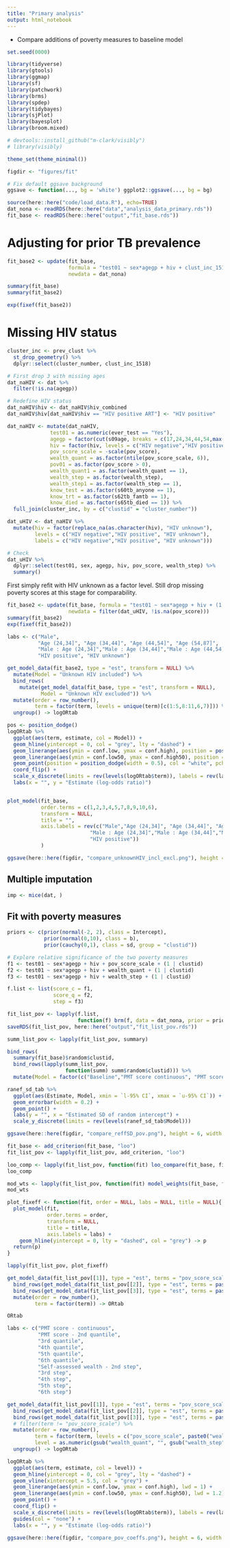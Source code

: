 ```yaml
---
title: "Primary analysis"
output: html_notebook
---
```


+ Compare additions of poverty measures to baseline model 

```r

set.seed(0000)

library(tidyverse)
library(gtools)
library(ggmap)
library(sf)
library(patchwork)
library(brms)
library(spdep)
library(tidybayes)
library(sjPlot)
library(bayesplot)
library(broom.mixed)

# devtools::install_github("m-clark/visibly")
# library(visibly)

theme_set(theme_minimal())

figdir <- "figures/fit"

# Fix default ggsave background
ggsave <- function(..., bg = 'white') ggplot2::ggsave(..., bg = bg)

```

```r

source(here::here("code/load_data.R"), echo=TRUE)
dat_nona <- readRDS(here::here("data","analysis_data_primary.rds"))
fit_base <- readRDS(here::here("output","fit_base.rds"))

```

# Adjusting for prior TB prevalence

```r

fit_base2 <- update(fit_base, 
                    formula = "test01 ~ sex*agegp + hiv + clust_inc_1518 + (1|clustid)",
                    newdata = dat_nona)

summary(fit_base)
summary(fit_base2)

exp(fixef(fit_base2))

```

# Missing HIV status

```r

cluster_inc <- prev_clust %>% 
  st_drop_geometry() %>% 
  dplyr::select(cluster_number, clust_inc_1518)

# First drop 3 with missing ages
dat_naHIV <- dat %>% 
  filter(!is.na(agegp))

# Redefine HIV status
dat_naHIV$hiv <- dat_naHIV$hiv_combined
dat_naHIV$hiv[dat_naHIV$hiv == "HIV positive ART"] <- "HIV positive"

dat_naHIV <- mutate(dat_naHIV, 
              test01 = as.numeric(ever_test == "Yes"),
              agegp = factor(cut(s09age, breaks = c(17,24,34,44,54,max(dat$s09age, na.rm=T)))),
              hiv = factor(hiv, levels = c("HIV negative","HIV positive"), labels = c("HIV negative","HIV positive")),
              pov_score_scale = -scale(pov_score),
              wealth_quant = as.factor(ntile(pov_score_scale, 6)),
              pov01 = as.factor(pov_score > 0),
              wealth_quant1 = as.factor(wealth_quant == 1),
              wealth_step = as.factor(wealth_step),
              wealth_step1 = as.factor(wealth_step == 1),
              know_test = as.factor(s60tb_anyone == 1),
              know_trt = as.factor(s62tb_famtb == 1),
              know_died = as.factor(s65tb_died == 1)) %>% 
  full_join(cluster_inc, by = c("clustid" = "cluster_number"))

dat_uHIV <- dat_naHIV %>% 
  mutate(hiv = factor(replace_na(as.character(hiv), "HIV unknown"), 
         levels = c("HIV negative","HIV positive", "HIV unknown"), 
         labels = c("HIV negative","HIV positive", "HIV unknown")))

# Check
dat_uHIV %>% 
  dplyr::select(test01, sex, agegp, hiv, pov_score, wealth_step) %>% 
  summary()

```



First simply refit with HIV unknown as a factor level. Still drop missing poverty scores at this stage for comparability. 

```r

fit_base2 <- update(fit_base, formula = "test01 ~ sex*agegp + hiv + (1|clustid)", 
                    newdata = filter(dat_uHIV, !is.na(pov_score)))
summary(fit_base2)
exp(fixef(fit_base2))
```

```r

labs <- c("Male",
          "Age (24,34]", "Age (34,44]", "Age (44,54]", "Age (54,87]",
          "Male : Age (24,34]","Male : Age (34,44]","Male : Age (44,54]", "Male : Age (54,87]",
          "HIV positive", "HIV unknown")

get_model_data(fit_base2, type = "est", transform = NULL) %>% 
  mutate(Model = "Unknown HIV included") %>% 
  bind_rows(
    mutate(get_model_data(fit_base, type = "est", transform = NULL),
           Model = "Unknown HIV excluded")) %>% 
  mutate(order = row_number(),
         term = factor(term, levels = unique(term)[c(1:5,8:11,6,7)])) %>% 
  ungroup() -> logORtab

pos <- position_dodge()
logORtab %>% 
  ggplot(aes(term, estimate, col = Model)) +
  geom_hline(yintercept = 0, col = "grey", lty = "dashed") +
  geom_linerange(aes(ymin = conf.low, ymax = conf.high), position = position_dodge(width = 0.5), lwd = 1) +
  geom_linerange(aes(ymin = conf.low50, ymax = conf.high50), position = position_dodge(width = 0.5), lwd = 1.2) +
  geom_point(position = position_dodge(width = 0.5), col = "white", pch = 15, cex = 0.8) +
  coord_flip() +
  scale_x_discrete(limits = rev(levels(logORtab$term)), labels = rev(labs)) +
  labs(x = "", y = "Estimate (log-odds ratio)")


plot_model(fit_base, 
           order.terms = c(1,2,3,4,5,7,8,9,10,6),
           transform = NULL, 
           title = "",
           axis.labels = rev(c("Male","Age (24,34]", "Age (34,44]", "Age (44,54]", "Age (54,87]",
                           "Male : Age (24,34]","Male : Age (34,44]","Male : Age (44,54]", "Male : Age (54,87]",
                           "HIV positive"))
           )

ggsave(here::here(figdir, "compare_unknownHIV_incl_excl.png"), height = 6, width = 6)

```

## Multiple imputation

```r

imp <- mice(dat, )
```

## Fit with poverty measures

```r

priors <- c(prior(normal(-2, 2), class = Intercept),
            prior(normal(0,10), class = b),
            prior(cauchy(0,1), class = sd, group = "clustid"))

```

```r

# Explore relative significance of the two poverty measures
f1 <- test01 ~ sex*agegp + hiv + pov_score_scale + (1 | clustid)
f2 <- test01 ~ sex*agegp + hiv + wealth_quant + (1 | clustid)
f3 <- test01 ~ sex*agegp + hiv + wealth_step + (1 | clustid)

f.list <- list(score_c = f1,
               score_q = f2, 
               step = f3)

fit_list_pov <- lapply(f.list, 
                       function(f) brm(f, data = dat_nona, prior = priors, family = "bernoulli"))
saveRDS(fit_list_pov, here::here("output","fit_list_pov.rds"))

```

```r

summ_list_pov <- lapply(fit_list_pov, summary)

bind_rows(
  summary(fit_base)$random$clustid,
  bind_rows(lapply(summ_list_pov, 
                   function(summ) summ$random$clustid))) %>% 
  mutate(Model = factor(c("Baseline","PMT score continuous", "PMT score quantile", "Self-assessed wealth"))) -> ranef_sd_tab

ranef_sd_tab %>% 
  ggplot(aes(Estimate, Model, xmin = `l-95% CI`, xmax = `u-95% CI`)) +
  geom_errorbar(width = 0.2) +
  geom_point() +
  labs(y = "", x = "Estimated SD of random intercept") +
  scale_y_discrete(limits = rev(levels(ranef_sd_tab$Model)))

ggsave(here::here(figdir, "compare_reffSD_pov.png"), height = 6, width = 6)

```

```r

fit_base <- add_criterion(fit_base, "loo")
fit_list_pov <- lapply(fit_list_pov, add_criterion, "loo")

loo_comp <- lapply(fit_list_pov, function(fit) loo_compare(fit_base, fit, criterion = "loo"))
loo_comp

mod_wts <- lapply(fit_list_pov, function(fit) model_weights(fit_base, fit))
mod_wts

```

```r

plot_fixeff <- function(fit, order = NULL, labs = NULL, title = NULL){
  plot_model(fit, 
             order.terms = order,
             transform = NULL, 
             title = title,
             axis.labels = labs) + 
    geom_hline(yintercept = 0, lty = "dashed", col = "grey") -> p
  return(p)
}

lapply(fit_list_pov, plot_fixeff)

```

```r

get_model_data(fit_list_pov[[1]], type = "est", terms = "pov_score_scale") %>% 
  bind_rows(get_model_data(fit_list_pov[[2]], type = "est", terms = paste0("wealth_quant",2:6))) %>% 
  bind_rows(get_model_data(fit_list_pov[[3]], type = "est", terms = paste0("wealth_step",2:6))) %>% 
  mutate(order = row_number(),
         term = factor(term)) -> ORtab

ORtab

```

```r

labs <- c("PMT score - continuous",
          "PMT score - 2nd quantile",
          "3rd quantile",
          "4th quantile",
          "5th quantile",
          "6th quantile",
          "Self-assessed wealth - 2nd step",
          "3rd step",
          "4th step",
          "5th step",
          "6th step")

get_model_data(fit_list_pov[[1]], type = "est", terms = "pov_score_scale", transform = NULL) %>% 
  bind_rows(get_model_data(fit_list_pov[[2]], type = "est", terms = paste0("wealth_quant",2:6), transform = NULL)) %>% 
  bind_rows(get_model_data(fit_list_pov[[3]], type = "est", terms = paste0("wealth_step",2:6), transform = NULL)) %>%
  # filter(term != "pov_score_scale") %>%
  mutate(order = row_number(),
         term = factor(term, levels = c("pov_score_scale", paste0("wealth_quant",2:6),paste0("wealth_step",2:6))),
         level = as.numeric(gsub("wealth_quant", "", gsub("wealth_step","",term)))) %>% 
  ungroup() -> logORtab

logORtab %>% 
  ggplot(aes(term, estimate, col = level)) +
  geom_hline(yintercept = 0, col = "grey", lty = "dashed") +
  geom_vline(xintercept = 5.5, col = "grey") +
  geom_linerange(aes(ymin = conf.low, ymax = conf.high), lwd = 1) +
  geom_linerange(aes(ymin = conf.low50, ymax = conf.high50), lwd = 1.2) +
  geom_point() +
  coord_flip() +
  scale_x_discrete(limits = rev(levels(logORtab$term)), labels = rev(labs)) +
  guides(col = "none") +
  labs(x = "", y = "Estimate (log-odds ratio)")

ggsave(here::here(figdir, "compare_pov_coeffs.png"), height = 6, width = 6)

```
